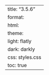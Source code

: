 ---
title: "3.5.6"
format:
    html:
        theme:
            light: flatly
            dark: darkly
        css: styles.css
        toc: true
---
